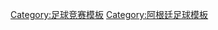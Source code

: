 <noinclude>{{noteTA|G1=南美球會}}</noinclude>{{Navbox
| name   = 阿根廷足球甲级联赛
| title  = [[阿根廷足球甲级联赛]] 
| state  = {{{state|collapsed}}}
<!--| above =  [[:en:Superliga Argentina (association)|Superliga Argentina]]-->
| below = [[阿根廷足球协会]] 
| listclass = hlist

|group1 = [[2019年至2020年阿根廷足球甲级联赛|2019–20]]球隊
|list1  =
* [[阿尔多希维竞技俱乐部|阿尔多希维]]
* [[阿根廷青年]]
* [[萨兰迪阿森纳]]
* [[图库曼竞技俱乐部|图库曼竞技]]
* [[班菲尔德竞技俱乐部|班菲尔德]]
* [[小保加體育會|小保加]]
* {{le|Central Córdoba de Santiago del Estero||Central Córdoba (SdE)}}
* [[科隆竞技俱乐部|科隆竞技]]
* [[国防与司法社会体育俱乐部|国防与司法]]
* [[拉普拉塔大学生|大学生]]
* [[拉普拉塔体操击剑俱乐部|拉普拉塔体操击剑]]
* [[葛度爾古斯安東尼奧托姆巴體育會|葛度爾古斯]]
* [[飓风竞技俱乐部|-{zh-hans:飓风竞技; zh-hant:颶風體育會; zh-hk:颶風隊;}-]]
* [[独立竞技俱乐部|独立竞技]]
* [[拉努斯竞技俱乐部|拉努斯]]
* [[纽韦尔老男孩竞技俱乐部|纽韦尔老男孩]]
* [[帕托拿圖體育會|帕托拿圖]]
* [[竞赛俱乐部|竞赛队]]
* [[河床體育會|河床]]
* [[罗萨里奥中央]]
* [[阿爾馬格羅聖羅倫素體育會|聖羅倫素]]
* [[泰拿尼斯體育會|泰拿尼斯]]
* [[圣菲联合]]
* [[貝萊斯沙士菲體育會|沙士菲]]

|group3 = 賽季
|list3 = 
* [[1891 Argentine Primera División|1891]]
* [[1893 Argentine Primera División|1893]]
* [[1894 Argentine Primera División|1894]]
* [[1895 Argentine Primera División|1895]]
* [[1896 Argentine Primera División|1896]]
* [[1897 Argentine Primera División|1897]]
* [[1898 Argentine Primera División|1898]]
* [[1899 Argentine Primera División|1899]]
* [[1900 Argentine Primera División|1900]]
* [[1901 Argentine Primera División|1901]]
* [[1902 Argentine Primera División|1902]]
* [[1903 Argentine Primera División|1903]]
* [[1904 Argentine Primera División|1904]]
* [[1905 Argentine Primera División|1905]]
* [[1906 Argentine Primera División|1906]]
* [[1907 Argentine Primera División|1907]]
* [[1908 Argentine Primera División|1908]]
* [[1909 Argentine Primera División|1909]]
* [[1910 Argentine Primera División|1910]]
* [[1911 Argentine Primera División|1911]]
* [[1912 Argentine Primera División|1912]]
* [[1913 Argentine Primera División|1913]]
* [[1914 Argentine Primera División|1914]]
* [[1915 Argentine Primera División|1915]]
* [[1916 Argentine Primera División|1916]]
* [[1917 Argentine Primera División|1917]]
* [[1918 Argentine Primera División|1918]]
* [[1919 Argentine Primera División|1919]]
* [[1920 Argentine Primera División|1920]]
* [[1921 Argentine Primera División|1921]]
* [[1922 Argentine Primera División|1922]]
* [[1923 Argentine Primera División|1923]]
* [[1924 Argentine Primera División|1924]]
* [[1925 Argentine Primera División|1925]]
* [[1926 Argentine Primera División|1926]]
* [[1927 Argentine Primera División|1927]]
* [[1928 Argentine Primera División|1928]]
* [[1929 Argentine Primera División|1929]]
* [[1930 Argentine Primera División|1930]]
* [[1931年阿根廷足球甲级联赛|1931]]
* [[1932年阿根廷足球甲级联赛|1932]]
* [[1933年阿根廷足球甲级联赛|1933]]
* [[1934年阿根廷足球甲级联赛|1934]]
* [[1935年阿根廷足球甲级联赛|1935]]
* [[1936年阿根廷足球甲级联赛|1936]]
* [[1937年阿根廷足球甲级联赛|1937]]
* [[1938年阿根廷足球甲级联赛|1938]]
* [[1939年阿根廷足球甲级联赛|1939]]
* [[1940年阿根廷足球甲级联赛|1940]]
* [[1941年阿根廷足球甲级联赛|1941]]
* [[1942年阿根廷足球甲级联赛|1942]]
* [[1943年阿根廷足球甲级联赛|1943]]
* [[1944年阿根廷足球甲级联赛|1944]]
* [[1945年阿根廷足球甲级联赛|1945]]
* [[1946年阿根廷足球甲级联赛|1946]]
* [[1947年阿根廷足球甲级联赛|1947]]
* [[1948年阿根廷足球甲级联赛|1948]]
* [[1949年阿根廷足球甲级联赛|1949]]
* [[1950年阿根廷足球甲级联赛|1950]]
* [[1951年阿根廷足球甲级联赛|1951]]
* [[1952年阿根廷足球甲级联赛|1952]]
* [[1953年阿根廷足球甲级联赛|1953]]
* [[1954年阿根廷足球甲级联赛|1954]]
* [[1955年阿根廷足球甲级联赛|1955]]
* [[1956年阿根廷足球甲级联赛|1956]]
* [[1957年阿根廷足球甲级联赛|1957]]
* [[1958年阿根廷足球甲级联赛|1958]]
* [[1959年阿根廷足球甲级联赛|1959]]
* [[1960年阿根廷足球甲级联赛|1960]]
* [[1961年阿根廷足球甲级联赛|1961]]
* [[1962年阿根廷足球甲级联赛|1962]]
* [[1963年阿根廷足球甲级联赛|1963]]
* [[1964年阿根廷足球甲级联赛|1964]]
* [[1965年阿根廷足球甲级联赛|1965]]
* [[1966年阿根廷足球甲级联赛|1966]]
* [[1967年阿根廷足球甲级联赛|1967]]
* [[1968年阿根廷足球甲级联赛|1968]]
* [[1969年阿根廷足球甲级联赛|1969]]
* [[1970年阿根廷足球甲级联赛|1970]]
* [[1971年阿根廷足球甲级联赛|1971]]
* [[1972年阿根廷足球甲级联赛|1972]]
* [[1973年阿根廷足球甲级联赛|1973]]
* [[1974年阿根廷足球甲级联赛|1974]]
* [[1975年阿根廷足球甲级联赛|1975]]
* [[1976年阿根廷足球甲级联赛|1976]]
* [[1977年阿根廷足球甲级联赛|1977]]
* [[1978年阿根廷足球甲级联赛|1978]]
* [[1979年阿根廷足球甲级联赛|1979]]
* [[1980年阿根廷足球甲级联赛|1980]]
* [[1981年阿根廷足球甲级联赛|1981]]
* [[1982年阿根廷足球甲级联赛|1982]]
* [[1983年阿根廷足球甲级联赛|1983]]
* [[1984年阿根廷足球甲级联赛|1984]]
* [[1985年阿根廷足球甲级联赛|1985]]
* [[1985年至1986年阿根廷足球甲级联赛|1985–86]]
* [[1986年至1987年阿根廷足球甲级联赛|1986–87]]
* [[1987年至1988年阿根廷足球甲级联赛|1987–88]]
* [[1988年至1989年阿根廷足球甲级联赛|1988–89]]
* [[1989年至1990阿根廷足球甲级联赛|1989–90]]
* [[1990年至1991年阿根廷足球甲级联赛|1990–91]]
* [[1991年至1992年阿根廷足球甲级联赛|1991–92]]
* [[1992年至1993年阿根廷足球甲级联赛|1992–93]]
* [[1993年至1994年阿根廷足球甲级联赛|1993–94]]
* [[1994年至1995年阿根廷足球甲级联赛|1994–95]]
* [[1995年至1996年阿根廷足球甲级联赛|1995–96]]
* [[1996年至1997年阿根廷足球甲级联赛|1996–97]]
* [[1997年至1998年阿根廷足球甲级联赛|1997–98]]
* [[1998年至1999年阿根廷足球甲级联赛|1998–99]]
* [[1999年至2000年阿根廷足球甲级联赛|1999–00]]
* [[2000年至2001年阿根廷足球甲级联赛|2000–01]]
* [[2001年至2002年阿根廷足球甲级联赛|2001–02]]
* [[2002年至2003年阿根廷足球甲级联赛|2002–03]]
* [[2003年至2004年阿根廷足球甲级联赛|2003–04]]
* [[2004年至2005年阿根廷足球甲级联赛|2004–05]]
* [[2005年至2006年阿根廷足球甲级联赛|2005–06]]
* [[2006年至2007年阿根廷足球甲级联赛|2006–07]]
* [[2007年至2008年阿根廷足球甲级联赛|2007–08]]
* [[2008年至2009年阿根廷足球甲级联赛|2008–09]]
* [[2009年至2010年阿根廷足球甲级联赛|2009–10]]
* [[2010年至2011年阿根廷足球甲级联赛|2010–11]]
* [[2011年至2012年阿根廷足球甲级联赛|2011–12]]
* [[2012年至2013年阿根廷足球甲级联赛|2012–13]]
* [[2013年至2014年阿根廷足球甲级联赛|2013–14]]
* [[2014年阿根廷足球甲级联赛|2014]]
* [[2015年阿根廷足球甲级联赛|2015]]
* [[2016年阿根廷足球甲级联赛|2016]]
* [[2016年至2017年阿根廷足球甲级联赛|2016–17]]
* [[2017年至2018年阿根廷足球甲级联赛|2017–18]]
* [[2018年至2019年阿根廷足球甲级联赛|2018–19]]
* [[2019年至2020年阿根廷足球甲级联赛|2019–20]]
}}<noinclude>
[[Category:足球竞赛模板]]
[[Category:阿根廷足球模板]]
</noinclude>